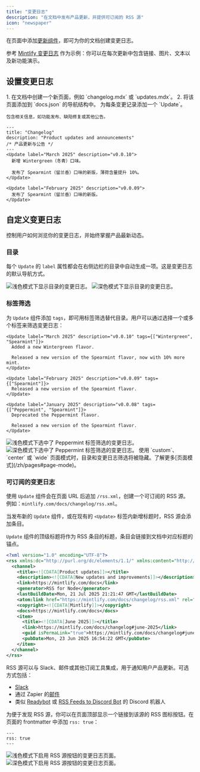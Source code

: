 ```yaml
---
title: "变更日志"
description: "在文档中发布产品更新，并提供可订阅的 RSS 源"
icon: "newspaper"
---
```


在页面中添加[更新组件](/zh/components/update)，即可为你的文档创建变更日志。

参考 [Mintlify 变更日志](/zh/changelog) 作为示例：你可以在每次更新中包含链接、图片、文本以及新功能演示。

## 设置变更日志

<Steps>
  <Step title="创建变更日志页面">
    1. 在文档中创建一个新页面，例如 `changelog.mdx` 或 `updates.mdx`。
    2. 将该页面添加到 `docs.json` 的导航结构中。
  </Step>

  <Step title="在变更日志中添加 Update 组件">
    为每条变更记录添加一个 `Update`。

    包含相关信息，如功能发布、缺陷修复或其他公告。
  </Step>
</Steps>

```mdx Example changelog.mdx
---
title: "Changelog"
description: "Product updates and announcements"
/* 产品更新与公告 */
---
<Update label="March 2025" description="v0.0.10">
  新增 Wintergreen（冬青）口味。

  发布了 Spearmint（留兰香）口味的新版，薄荷含量提升 10%。
</Update>

<Update label="February 2025" description="v0.0.09">
  发布了 Spearmint（留兰香）口味的新版。
</Update>
```

## 自定义变更日志

控制用户如何浏览你的变更日志，并始终掌握产品最新动态。

### 目录

每个 `Update` 的 `label` 属性都会在右侧边栏的目录中自动生成一项。这是变更日志的默认导航方式。

<Frame>
  <img src="/images/changelog-toc-light.png" alt="浅色模式下显示目录的变更日志。" className="block dark:hidden" />

  <img src="/images/changelog-toc-dark.png" alt="深色模式下显示目录的变更日志。" className="hidden dark:block" />
</Frame>

### 标签筛选

为 `Update` 组件添加 `tags`，即可用标签筛选替代目录。用户可以通过选择一个或多个标签来筛选变更日志：

```mdx Tag filters example wrap
<Update label="March 2025" description="v0.0.10" tags={["Wintergreen", "Spearmint"]}>
  Added a new Wintergreen flavor.

  Released a new version of the Spearmint flavor, now with 10% more mint.
</Update>

<Update label="February 2025" description="v0.0.09" tags={["Spearmint"]}>
  Released a new version of the Spearmint flavor.
</Update>

<Update label="January 2025" description="v0.0.08" tags={["Peppermint", "Spearmint"]}>
  Deprecated the Peppermint flavor.

  Released a new version of the Spearmint flavor.
</Update>
```

<Frame>
  <img src="/images/changelog-filters-light.png" alt="浅色模式下选中了 Peppermint 标签筛选的变更日志。" className="block dark:hidden" />

  <img src="/images/changelog-filters-dark.png" alt="深色模式下选中了 Peppermint 标签筛选的变更日志。" className="hidden dark:block" />
</Frame>

<Tip>
  使用 `custom`、`center` 或 `wide` 页面模式时，目录和变更日志筛选将被隐藏。了解更多[页面模式](/zh/pages#page-mode)。
</Tip>

### 可订阅的变更日志

使用 `Update` 组件会在页面 URL 后追加 `/rss.xml`，创建一个可订阅的 RSS 源。例如：`mintlify.com/docs/changelog/rss.xml`。

当发布新的 `Update` 组件，或在现有的 `<Update>` 标签内新增标题时，RSS 源会添加条目。

`Update` 组件的顶级标题将作为 RSS 条目的标题，条目会链接到文档中对应标题的锚点。

```xml Example RSS feed
<?xml version="1.0" encoding="UTF-8"?>
<rss xmlns:dc="http://purl.org/dc/elements/1.1/" xmlns:content="http://purl.org/rss/1.0/modules/content/" xmlns:atom="http://www.w3.org/2005/Atom" version="2.0">
  <channel>
    <title><![CDATA[Product updates]]></title>
    <description><![CDATA[New updates and improvements]]></description>
    <link>https://mintlify.com/docs</link>
    <generator>RSS for Node</generator>
    <lastBuildDate>Mon, 21 Jul 2025 21:21:47 GMT</lastBuildDate>
    <atom:link href="https://mintlify.com/docs/changelog/rss.xml" rel="self" type="application/rss+xml"/>
    <copyright><![CDATA[Mintlify]]></copyright>
    <docs>https://mintlify.com/docs</docs>
    <item>
      <title><![CDATA[June 2025]]></title>
      <link>https://mintlify.com/docs/changelog#june-2025</link>
      <guid isPermaLink="true">https://mintlify.com/docs/changelog#june-2025</guid>
      <pubDate>Mon, 23 Jun 2025 16:54:22 GMT</pubDate>
    </item>
  </channel>
</rss>
```

RSS 源可以与 Slack、邮件或其他订阅工具集成，用于通知用户产品更新。可选方式包括：

- [Slack](https://slack.com/help/articles/218688467-Add-RSS-feeds-to-Slack)
- 通过 Zapier 的[邮件](https://zapier.com/apps/email/integrations/rss/1441/send-new-rss-feed-entries-via-email)
- 类似 [Readybot](https://readybot.io) 或 [RSS Feeds to Discord Bot](https://rss.app/en/bots/rssfeeds-discord-bot) 的 Discord 机器人

为便于发现 RSS 源，你可以在页面顶部显示一个链接到该源的 RSS 图标按钮。在页面的 frontmatter 中添加 `rss: true`：

```mdx
---
rss: true
---
```

<Frame>
  <img src="/images/changelog-rss-button-light.png" alt="浅色模式下启用 RSS 源按钮的变更日志页面。" className="block dark:hidden" />

  <img src="/images/changelog-rss-button-dark.png" alt="深色模式下启用 RSS 源按钮的变更日志页面。" className="hidden dark:block" />
</Frame>

